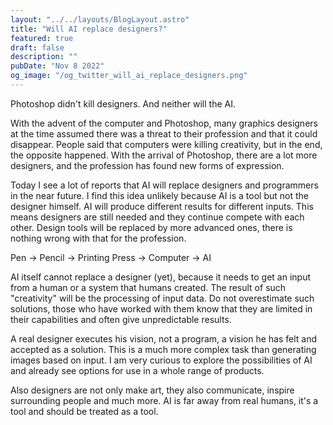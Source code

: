 ```yaml
---
layout: "../../layouts/BlogLayout.astro"
title: "Will AI replace designers?"
featured: true
draft: false
description: ""
pubDate: "Nov 8 2022"
og_image: "/og_twitter_will_ai_replace_designers.png"
---
```


Photoshop didn't kill designers. And neither will the AI.

With the advent of the computer and Photoshop, many graphics designers at the time assumed there was a threat to their profession and that it could disappear. People said that computers were killing creativity, but in the end, the opposite happened. With the arrival of Photoshop, there are a lot more designers, and the profession has found new forms of expression.

Today I see a lot of reports that AI will replace designers and programmers in the near future. I find this idea unlikely because AI is a tool but not the designer himself. AI will produce different results for different inputs. This means designers are still needed and they continue compete with each other. Design tools will be replaced by more advanced ones, there is nothing wrong with that for the profession.

<div class="card">
Pen -> Pencil -> Printing Press -> Computer -> AI
</div>

AI itself cannot replace a designer (yet), because it needs to get an input from a human or a system that humans created. The result of such "creativity" will be the processing of input data. Do not overestimate such solutions, those who have worked with them know that they are limited in their capabilities and often give unpredictable results.

A real designer executes his vision, not a program, a vision he has felt and accepted as a solution. This is a much more complex task than generating images based on input. I am very curious to explore the possibilities of AI and already see options for use in a whole range of products.

Also designers are not only make art, they also communicate, inspire surrounding people and much more. AI is far away from real humans, it's a tool and should be treated as a tool.

